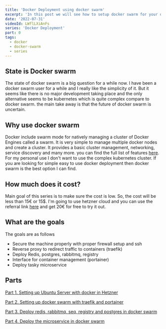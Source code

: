 ```yaml
---
title: 'Docker Deployment using docker swarm'
excerpt: 'In this post we will see how to setup docker swarm for your development environment.'
date: '2022-07-31'
videoId: LWflLXiAnFs
series: 'Docker Deployment'
part: 0
tags:
  - docker
  - docker-swarm
  - series
---
```


<TOCInline toc={props.toc} asDisclosure />

## State is Docker swarm

The state of docker swarm is a big question for a while now. I have been a docker swarm user for a while and I really like the simplicity of it. But it seems like there is no major development taking place and the only alternative seems to be kubernetes which is quite complex compare to docker swarm. the main take away is that the future of docker swarm is uncertain.

## Why use docker swarm

Docker include swarm mode for natively managing a cluster of Docker Engines called a swarm. It is very simple to manage multiple docker nodes and create a cluster. It provides a basic cluster management, networking, service discovery and many more. you can find the full list of features [here](https://docs.docker.com/engine/swarm/#feature-highlights). For my personal use I don't want to use the complex kubernetes cluster. If you are looking for simple easy to use docker deployment then docker swarm is the best option I can find.

## How much does it cost?

Main goal of this series is to make sure the cost is low. So, the cost will be less than 15€ or 15$. I'm going to use hetzner cloud and you can use the referral link [here](https://hetzner.cloud/?ref=ENhA4rCZ5JUM) and get 20€ for free to try it out.

## What are the goals

The goals are as follows

- Secure the machine properly with proper firewall setup and ssh
- Reverse proxy to redirect traffic to containers (traefik)
- Deploy Redis, postgres, rabbitmq, registry
- Interface for container management (portainer)
- Deploy tasky microservice

## Parts

[Part 1. Setting up Ubuntu Server with docker in Hetzner](/posts/part-1-setup-docker-with-ubuntu-server-in-hetzner)

[Part 2. Setting up docker swarm with traefik and portainer](/posts/part-2-setup-docker-swarm-with-traefik-and-portainer)

[Part 3. Deploy redis, rabbitmq, seq, registry and postgres in docker swarm](/posts/part-3-deploy-registry-redis-rabitmq-postgresql-in-docker)

[Part 4. Deploy the microservice in docker swarm](/posts/part-4-prepare-and-deploy-microservice-in-docker)
